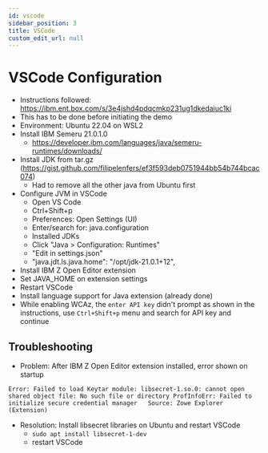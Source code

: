 ```yaml
---
id: vscode
sidebar_position: 3
title: VSCode
custom_edit_url: null
---
```


# VSCode Configuration

- Instructions followed: https://ibm.ent.box.com/s/3e4jshd4pdqcmkp231ug1dkedaiuc1ki
- This has to be done before initiating the demo
- Environment: Ubuntu 22.04 on WSL2
- Install IBM Semeru 21.0.1.0
	- https://developer.ibm.com/languages/java/semeru-runtimes/downloads/
- Install JDK from tar.gz (https://gist.github.com/filipelenfers/ef3f593deb0751944bb54b744bcac074)
	- Had to remove all the other java from Ubuntu first
- Configure JVM in VSCode
    - Open VS Code
    - Ctrl+Shift+p
	- Preferences: Open Settings (UI)
    - Enter/search for: java.configuration
	- Installed JDKs
	- Click "Java > Configuration: Runtimes"
    - "Edit in settings.json"
    -  "java.jdt.ls.java.home": "/opt/jdk-21.0.1+12",
- Install IBM Z Open Editor extension
- Set JAVA_HOME on extension settings
- Restart VSCode
- Install language support for Java extension (already done)
- While enabling WCAz, the `enter API key` didn't prompt as shown in the instructions, use `Ctrl+Shift+p` menu and search for API key and continue

## Troubleshooting

- Problem: After IBM Z Open Editor extension installed, error shown on startup
```
Error: Failed to load Keytar module: libsecret-1.so.0: cannot open shared object file: No such file or directory ProfInfoErr: Failed to initialize secure credential manager   Source: Zowe Explorer (Extension)
```
- Resolution: Install libsecret libraries on Ubuntu and restart VSCode
	- `sudo apt install libsecret-1-dev`
	- restart VSCode
